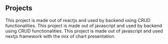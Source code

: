 ## Projects

<ProjectCard title="Budget Tracking Application" link="https://capstone-3-frontend-b93-mauve.vercel.app/" bg="linear-gradient(to right, #D4145A 0%, #FBB03B 100%)">
This project is made out of reactjs and used by backend using CRUD functionalities.
</ProjectCard>

<ProjectCard title="Medical Booking Services" link="https://glean.rey.gitlab.io/capstone-2-frontend-b93" bg="linear-gradient(to right, #3f5efb 0%, #fc466b 100%)">
This project is made out of javascript and used by backend using CRUD functionalities.
</ProjectCard>

<ProjectCard title="Covid-19 Tracker" link="https://suspicious-williams-cf0540.netlify.app/" bg="linear-gradient(to right, #22c1c3 0%, #fdbb2d 100%)">
This project is made out of javascript and used nextjs framework with the mix of chart presentation.
</ProjectCard>



